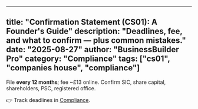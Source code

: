 
---
title: "Confirmation Statement (CS01): A Founder's Guide"
description: "Deadlines, fee, and what to confirm — plus common mistakes."
date: "2025-08-27"
author: "BusinessBuilder Pro"
category: "Compliance"
tags: ["cs01", "companies house", "compliance"]
---

File **every 12 months**; fee ~£13 online. Confirm SIC, share capital, shareholders, PSC, registered office.

👉 Track deadlines in [Compliance](/compliance).
